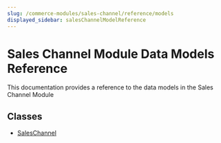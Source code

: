 ```yaml
---
slug: /commerce-modules/sales-channel/reference/models
displayed_sidebar: salesChannelModelReference
---
```



# Sales Channel Module Data Models Reference

This documentation provides a reference to the data models in the Sales Channel Module

## Classes

- [SalesChannel](../sales_channel_models/classes/sales_channel_models.SalesChannel.mdx)

